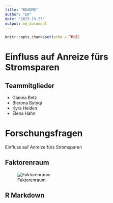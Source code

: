 ```yaml
---
title: "README"
author: "EH"
date: "2023-10-23"
output: md_document
---
```


```r
knitr::opts_chunk$set(echo = TRUE)
```
# Einfluss auf Anreize fürs Stromsparen

## Teammitglieder
* Gianna Betz
* Blerona Bytyqi
* Kyra Heiden
* Elena Hahn

# Forschungsfragen
Einfluss auf Anreize fürs Stromsparen

## Faktorenraum
![Faktorenraum](README_files/figure-markdown_strict/Faktorenraum.png)

## R Markdown


